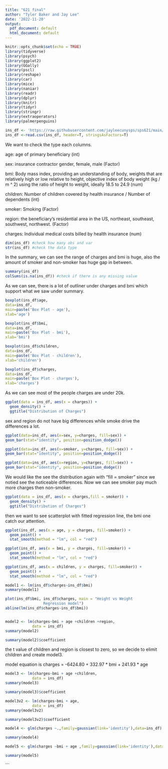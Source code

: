 ```yaml
---
title: "621 final"
author: "Tyler Baker and Jay Lee"
date: '2022-11-20'
output:
  pdf_document: default
  html_document: default
---
```


```r
knitr::opts_chunk$set(echo = TRUE)
library(tidyverse)
library(psych)
library(ggplot2)
library(GGally)
library(pscl)
library(reshape)
library(car)
library(mice)
library(naniar)
library(readr)
library(dplyr)
library(knitr)
library(tidyr)
library(stringr)
library(extraoperators)
library(palmerpenguins)

```

```r
ins_df <- 'https://raw.githubusercontent.com/jayleecunysps/sps621/main/insurance.csv'
ins_df <-read.csv(ins_df, header=T, stringsAsFactors=T)
```

We want to check the type each columns.

age: age of primary beneficiary (int)

sex: insurance contractor gender, female, male (Factor)

bmi: Body mass index, providing an understanding of body, weights that are relatively high or low relative to height,
objective index of body weight (kg / m ^ 2) using the ratio of height to weight, ideally 18.5 to 24.9 (num)

children: Number of children covered by health insurance / Number of dependents (int)

smoker: Smoking (Factor)

region: the beneficiary's residential area in the US, northeast, southeast, southwest, northwest. (Factor)

charges: Individual medical costs billed by health insurance (num)
```r
dim(ins_df) #check how many obs and var
str(ins_df) #check the data type
```

In the summary, we can see the range of charges and bmi is huge, also the amount of smoker and non-smoker has huge gap in between.

```r
summary(ins_df)
colSums(is.na(ins_df)) #check if there is any missing value
```
As we can see, there is a lot of outliner under charges and bmi which support what we saw under summary.

```r
boxplot(ins_df$age,
data=ins_df,
main=paste('Box Plot - age'),
xlab='age')

boxplot(ins_df$bmi,
data=ins_df,
main=paste('Box Plot - bmi'),
xlab='bmi')

boxplot(ins_df$children,
data=ins_df,
main=paste('Box Plot - children'),
xlab='children')

boxplot(ins_df$charges,
data=ins_df,
main=paste('Box Plot - charges'),
xlab='charges')
```
As we can see most of the people charges are under 20k.
```r
ggplot(data = ins_df, aes(x = charges)) + 
  geom_density() + 
  ggtitle("Distribution of Charges")
```
sex and region do not have big differences while smoke drive the differences a lot.

```r

ggplot(data=ins_df, aes(x=sex, y=charges, fill=sex)) +
geom_bar(stat="identity", position=position_dodge())

ggplot(data=ins_df, aes(x=smoker, y=charges, fill=sex)) +
geom_bar(stat="identity", position=position_dodge())

ggplot(data=ins_df, aes(x=region, y=charges, fill=sex)) +
geom_bar(stat="identity", position=position_dodge())
```
We would like the see the distribution again with "fill = smoker" since we notied see the noticeable differences.
Now we can see smoker pay much more charges then non-smoker.

```r
ggplot(data = ins_df, aes(x = charges,fill = smoker)) + 
  geom_density() + 
  ggtitle("Distribution of Charges")
```

then we want to see scatterplot with fitted regression line, the bmi one catch our attention.

```r
ggplot(ins_df, aes(x = age, y = charges, fill=smoker)) + 
  geom_point() +
  stat_smooth(method = "lm", col = "red")

ggplot(ins_df, aes(x = bmi, y = charges, fill=smoker)) + 
  geom_point() +
  stat_smooth(method = "lm", col = "red")

ggplot(ins_df, aes(x = children, y = charges, fill=smoker)) + 
  geom_point() +
  stat_smooth(method = "lm", col = "red")
```

```r

model1 <- lm(ins_df$charges~ins_df$bmi)
summary(model1)

plot(ins_df$bmi, ins_df$charges, main = "Height vs Weight
                 Regression model")
abline(lm(ins_df$charges~ins_df$bmi))



```

```r
model2 <- lm(charges~bmi + age +children +region,
            data = ins_df)
summary(model2)

summary(model2)$coefficient

```

the t value of children and region is closest to zero, so we decide to elimit children and create model3.

model equation is charges = -6424.80 + 332.97 * bmi + 241.93 * age
```r
model3 <- lm(charges~bmi + age +children,
            data = ins_df)
summary(model3)

summary(model3)$coefficient
```

```r

model3v2 <- lm(charges~bmi + age,
            data = ins_df)
summary(model3v2)

summary(model3v2)$coefficient
```


```r
model4 <- glm(charges ~.,family=gaussian(link='identity'),data=ins_df)

summary(model4)
```



```r
model5 <- glm(charges ~bmi + age ,family=gaussian(link='identity'),data=ins_df)

summary(model5)
```
```

